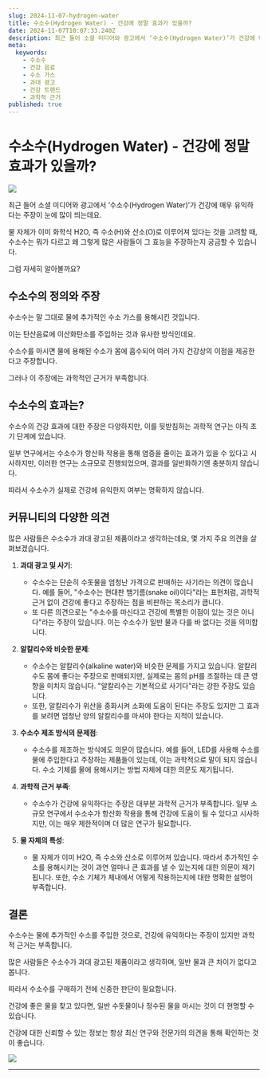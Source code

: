 ```yaml
---
slug: 2024-11-07-hydrogen-water
title: 수소수(Hydrogen Water) - 건강에 정말 효과가 있을까?
date: 2024-11-07T10:07:33.240Z
description: 최근 들어 소셜 미디어와 광고에서 ‘수소수(Hydrogen Water)’가 건강에 매우 유익하다는 주장이 눈에 많이 띄는데요. 과연 수소수(Hydrogen Water) 건강에 정말 효과가 있을까요?
meta:
  keywords:
    - 수소수
    - 건강 음료
    - 수소 가스
    - 과대 광고
    - 건강 트렌드
    - 과학적 근거
published: true
---
```


# 수소수(Hydrogen Water) - 건강에 정말 효과가 있을까?
![](https://blogger.googleusercontent.com/img/a/AVvXsEj0fwRkVxpcSs0BdO2TBQI7x4Q37HH_fsJgIeS5xR9jtZyUUtx-G9_CrZGwZExHREc3Kc6uR5I4T7dxXHAzs_LQC0vUJm805_tIkcwWMmmxWXe7tc9A_8SccBdedKPC1-_DxFa5KQzRTZe_0JaS1yYOESUWNaz3vvRGWGwDfu-8cHCNW67szZd4Je50ICs)

최근 들어 소셜 미디어와 광고에서 ‘수소수(Hydrogen Water)’가 건강에 매우 유익하다는 주장이 눈에 많이 띄는데요.

물 자체가 이미 화학식 H2O, 즉 수소(H)와 산소(O)로 이루어져 있다는 것을 고려할 때, 수소수는 뭐가 다르고 왜 그렇게 많은 사람들이 그 효능을 주장하는지 궁금할 수 있습니다.

그럼 자세히 알아볼까요?

## 수소수의 정의와 주장

수소수는 말 그대로 물에 추가적인 수소 가스를 용해시킨 것입니다.

이는 탄산음료에 이산화탄소를 주입하는 것과 유사한 방식인데요.

수소수를 마시면 물에 용해된 수소가 몸에 흡수되어 여러 가지 건강상의 이점을 제공한다고 주장합니다.

그러나 이 주장에는 과학적인 근거가 부족합니다.

## 수소수의 효과는?

수소수의 건강 효과에 대한 주장은 다양하지만, 이를 뒷받침하는 과학적 연구는 아직 초기 단계에 있습니다.

일부 연구에서는 수소수가 항산화 작용을 통해 염증을 줄이는 효과가 있을 수 있다고 시사하지만, 이러한 연구는 소규모로 진행되었으며, 결과를 일반화하기엔 충분하지 않습니다.

따라서 수소수가 실제로 건강에 유익한지 여부는 명확하지 않습니다.

## 커뮤니티의 다양한 의견

많은 사람들은 수소수가 과대 광고된 제품이라고 생각하는데요, 몇 가지 주요 의견을 살펴보겠습니다.

1. **과대 광고 및 사기**:
    - 수소수는 단순히 수돗물을 엄청난 가격으로 판매하는 사기라는 의견이 많습니다. 예를 들어, "수소수는 현대판 뱀기름(snake oil)이다"라는 표현처럼, 과학적 근거 없이 건강에 좋다고 주장하는 점을 비판하는 목소리가 큽니다.
    - 또 다른 의견으로는 "수소수를 마신다고 건강에 특별한 이점이 있는 것은 아니다"라는 주장이 있습니다. 이는 수소수가 일반 물과 다를 바 없다는 것을 의미합니다.

2. **알칼리수와 비슷한 문제**:
    - 수소수는 알칼리수(alkaline water)와 비슷한 문제를 가지고 있습니다. 알칼리수도 몸에 좋다는 주장으로 판매되지만, 실제로는 몸의 pH를 조절하는 데 큰 영향을 미치지 않습니다. "알칼리수는 기본적으로 사기다"라는 강한 주장도 있습니다.
    - 또한, 알칼리수가 위산을 중화시켜 소화에 도움이 된다는 주장도 있지만 그 효과를 보려면 엄청난 양의 알칼리수를 마셔야 한다는 지적이 있습니다.

3. **수소수 제조 방식의 문제점**:
    - 수소수를 제조하는 방식에도 의문이 많습니다. 예를 들어, LED를 사용해 수소를 물에 주입한다고 주장하는 제품들이 있는데, 이는 과학적으로 말이 되지 않습니다. 수소 기체를 물에 용해시키는 방법 자체에 대한 의문도 제기됩니다.

4. **과학적 근거 부족**:
    - 수소수가 건강에 유익하다는 주장은 대부분 과학적 근거가 부족합니다. 일부 소규모 연구에서 수소수가 항산화 작용을 통해 건강에 도움이 될 수 있다고 시사하지만, 이는 매우 제한적이며 더 많은 연구가 필요합니다.

5. **물 자체의 특성**:
    - 물 자체가 이미 H2O, 즉 수소와 산소로 이루어져 있습니다. 따라서 추가적인 수소를 용해시키는 것이 과연 얼마나 큰 효과를 낼 수 있는지에 대한 의문이 제기됩니다. 또한, 수소 기체가 체내에서 어떻게 작용하는지에 대한 명확한 설명이 부족합니다.

## 결론

수소수는 물에 추가적인 수소를 주입한 것으로, 건강에 유익하다는 주장이 있지만 과학적 근거는 부족합니다.

많은 사람들은 수소수가 과대 광고된 제품이라고 생각하며, 일반 물과 큰 차이가 없다고 봅니다.

따라서 수소수를 구매하기 전에 신중한 판단이 필요합니다.

건강에 좋은 물을 찾고 있다면, 일반 수돗물이나 정수된 물을 마시는 것이 더 현명할 수 있습니다.

건강에 대한 신뢰할 수 있는 정보는 항상 최신 연구와 전문가의 의견을 통해 확인하는 것이 좋습니다.

![](https://blogger.googleusercontent.com/img/a/AVvXsEjjfgicVb0cYiB-ixly40P8Qb8_TsWD9cKqcwxnHHWt9GuQUQknI41qSqs3IWa4u07ZIuzAlNiQCdq_pGJmy-tB-gi5Tm8rpysujwadyRyXTRrHQuXzHsM-tRrRrIkAQZ8IKrFFLAQ1ee253kewjmORuoWr5_EQ-0SX7vfKAaB9WF27xcP8GDsa4LRNkyE)

---